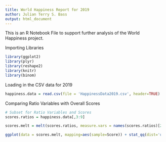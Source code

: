 ```yaml
---
title: World Happiness Report for 2019
author: Julian Terry S. Bass
output: html_document
---
```


This is an R Notebook File to support further analysis of the World Happiness project.

Importing Libraries

```r

library(ggplot2)
library(plyr)
library(reshape2)
library(knitr)
library(binom) 

```

Loading in the CSV data for 2019

```r
happiness.data = read.csv(file = 'HappinessData2019.csv', header=TRUE)
```

Comparing Ratio Variables with Overall Scores

```r
# Subset for Ratio Variables and Scores
scores.ratios = happiness.data[,3:9]

scores.melt = melt(scores.ratios, measure.vars = names(scores.ratios)[2:7])

ggplot(data = scores.melt, mapping=aes(sample=Score)) + stat_qq(dist='qunif') + facet_wrap(~ variable) + stat_qq(data=scores.melt["Score"], mapping=aes(sample=Score), dist='qunif', geom='line') + labs(title = "Test qplot", x='Scores', y='Scores by Ratio Variable')


```

